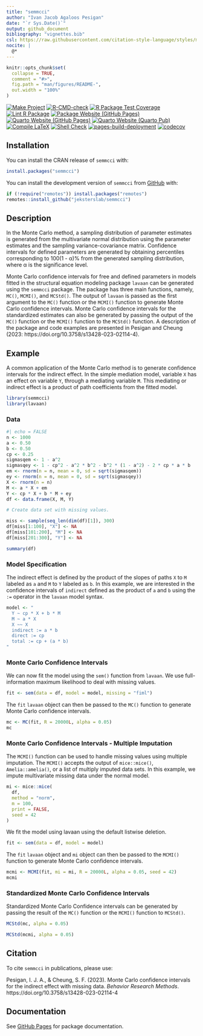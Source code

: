 ```yaml
---
title: "semmcci"
author: "Ivan Jacob Agaloos Pesigan"
date: "`r Sys.Date()`"
output: github_document
bibliography: "vignettes.bib"
csl: https://raw.githubusercontent.com/citation-style-language/styles/master/apa.csl
nocite: |
  @*
---
```


<!-- README.md is generated from .setup/readme/README.Rmd. Please edit that file -->

```r
knitr::opts_chunk$set(
  collapse = TRUE,
  comment = "#>",
  fig.path = "man/figures/README-",
  out.width = "100%"
)
```

<!-- badges: start -->
[![Make Project](https://github.com/jeksterslab/semmcci/actions/workflows/make.yml/badge.svg)](https://github.com/jeksterslab/semmcci/actions/workflows/make.yml)
[![R-CMD-check](https://github.com/jeksterslab/semmcci/actions/workflows/check-full.yml/badge.svg)](https://github.com/jeksterslab/semmcci/actions/workflows/check-full.yml)
[![R Package Test Coverage](https://github.com/jeksterslab/semmcci/actions/workflows/test-coverage.yml/badge.svg)](https://github.com/jeksterslab/semmcci/actions/workflows/test-coverage.yml)
[![Lint R Package](https://github.com/jeksterslab/semmcci/actions/workflows/lint.yml/badge.svg)](https://github.com/jeksterslab/semmcci/actions/workflows/lint.yml)
[![Package Website (GitHub Pages)](https://github.com/jeksterslab/semmcci/actions/workflows/pkgdown-gh-pages.yml/badge.svg)](https://github.com/jeksterslab/semmcci/actions/workflows/pkgdown-gh-pages.yml)
[![Quarto Website (GitHub Pages)](https://github.com/jeksterslab/semmcci/actions/workflows/quarto-gh-pages.yml/badge.svg)](https://github.com/jeksterslab/semmcci/actions/workflows/quarto-gh-pages.yml)
[![Quarto Website (Quarto Pub)](https://github.com/jeksterslab/semmcci/actions/workflows/quarto-quarto-pub.yml/badge.svg)](https://github.com/jeksterslab/semmcci/actions/workflows/quarto-quarto-pub.yml)
[![Compile LaTeX](https://github.com/jeksterslab/semmcci/actions/workflows/latex.yml/badge.svg)](https://github.com/jeksterslab/semmcci/actions/workflows/latex.yml)
[![Shell Check](https://github.com/jeksterslab/semmcci/actions/workflows/shellcheck.yml/badge.svg)](https://github.com/jeksterslab/semmcci/actions/workflows/shellcheck.yml)
[![pages-build-deployment](https://github.com/jeksterslab/semmcci/actions/workflows/pages/pages-build-deployment/badge.svg)](https://github.com/jeksterslab/semmcci/actions/workflows/pages/pages-build-deployment)
[![codecov](https://codecov.io/gh/jeksterslab/semmcci/branch/main/graph/badge.svg?token=KVLUET3DJ6)](https://codecov.io/gh/jeksterslab/semmcci)
<!-- badges: end -->

## Installation

You can install the CRAN release of `semmcci` with:

```r
install.packages("semmcci")
```

You can install the development version of `semmcci` from
[GitHub](https://github.com/jeksterslab/semmcci) with:

```r
if (!require("remotes")) install.packages("remotes")
remotes::install_github("jeksterslab/semmcci")
```

## Description

In the Monte Carlo method, a sampling distribution of parameter
estimates is generated from the multivariate normal distribution using
the parameter estimates and the sampling variance-covariance matrix.
Confidence intervals for defined parameters are generated by obtaining
percentiles corresponding to 100(1 - α)% from the generated sampling
distribution, where α is the significance level.

Monte Carlo confidence intervals for free and defined parameters in
models fitted in the structural equation modeling package `lavaan` can
be generated using the `semmcci` package. The package has three main
functions, namely, `MC()`, `MCMI()`, and `MCStd()`. The output of `lavaan` is
passed as the first argument to the `MC()` function or the `MCMI()` function
to generate Monte Carlo confidence intervals. Monte Carlo confidence intervals for the
standardized estimates can also be generated by passing the output of
the `MC()` function or the `MCMI()` function to the `MCStd()` function.
A description of the package and code examples
are presented in Pesigan and Cheung (2023: https://doi.org/10.3758/s13428-023-02114-4).

## Example

A common application of the Monte Carlo method
is to generate confidence intervals for the indirect effect.
In the simple mediation model,
variable `X` has an effect on variable `Y`,
through a mediating variable `M`.
This mediating or indirect effect
is a product of path coefficients from the fitted model.

```r
library(semmcci)
library(lavaan)
```

### Data

```r
#| echo = FALSE
n <- 1000
a <- 0.50
b <- 0.50
cp <- 0.25
sigmasqem <- 1 - a^2
sigmasqey <- 1 - cp^2 - a^2 * b^2 - b^2 * (1 - a^2) - 2 * cp * a * b
em <- rnorm(n = n, mean = 0, sd = sqrt(sigmasqem))
ey <- rnorm(n = n, mean = 0, sd = sqrt(sigmasqey))
X <- rnorm(n = n)
M <- a * X + em
Y <- cp * X + b * M + ey
df <- data.frame(X, M, Y)

# Create data set with missing values.

miss <- sample(seq_len(dim(df)[1]), 300)
df[miss[1:100], "X"] <- NA
df[miss[101:200], "M"] <- NA
df[miss[201:300], "Y"] <- NA
```

```r
summary(df)
```

### Model Specification

The indirect effect is defined by the product of the slopes
of paths `X` to `M` labeled as `a` and `M` to `Y` labeled as `b`.
In this example, we are interested in the confidence intervals of `indirect`
defined as the product of `a` and `b` using the `:=` operator
in the `lavaan` model syntax.

```r
model <- "
  Y ~ cp * X + b * M
  M ~ a * X
  X ~~ X
  indirect := a * b
  direct := cp
  total := cp + (a * b)
"
```

### Monte Carlo Confidence Intervals

We can now fit the model using the `sem()` function from `lavaan`.
We use full-information maximum likelihood to deal with missing values.

```r
fit <- sem(data = df, model = model, missing = "fiml")
```

The `fit` `lavaan` object can then be passed to the `MC()` function
to generate Monte Carlo confidence intervals.

```r
mc <- MC(fit, R = 20000L, alpha = 0.05)
mc
```

### Monte Carlo Confidence Intervals - Multiple Imputation

The `MCMI()` function can be used to handle missing values using multiple imputation.
The `MCMI()` accepts the output of
`mice::mice()`,
`Amelia::amelia()`,
or a list of multiply imputed data sets.
In this example, we impute multivariate missing data under the normal model.

```r
mi <- mice::mice(
  df,
  method = "norm",
  m = 100,
  print = FALSE,
  seed = 42
)
```

We fit the model using lavaan using the default listwise deletion.

```r
fit <- sem(data = df, model = model)
```

The `fit` `lavaan` object and `mi` object can then be passed to the `MCMI()` function
to generate Monte Carlo confidence intervals.

```r
mcmi <- MCMI(fit, mi = mi, R = 20000L, alpha = 0.05, seed = 42)
mcmi
```

### Standardized Monte Carlo Confidence Intervals

Standardized Monte Carlo Confidence intervals can be generated
by passing the result
of the `MC()` function or the `MCMI()` function to `MCStd()`.

```r
MCStd(mc, alpha = 0.05)
```

```r
MCStd(mcmi, alpha = 0.05)
```

## Citation

To cite `semmcci` in publications, please use: 

Pesigan, I. J. A., & Cheung, S. F. (2023).
Monte Carlo confidence intervals for the indirect effect with missing data.
*Behavior Research Methods*.
https://doi.org/10.3758/s13428-023-02114-4

## Documentation

See [GitHub Pages](https://jeksterslab.github.io/semmcci/index.html) for
package documentation.

